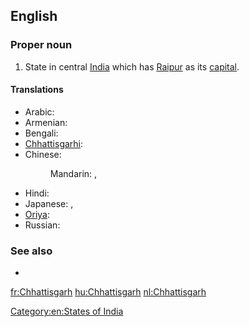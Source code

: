 ==English==
{{wikipedia}}

===Proper noun===
{{en-proper noun}}

# State in central [[India]] which has [[Raipur]] as its [[capital]].

====Translations====
{{trans-top|Chhattisgarh}}
* Arabic: {{t|ar|تشاتيسغار|m|tr=tshatisghaar}}
* Armenian: {{t|hy|Չատտիսգարհ |tr=Čattisgarh}}
* Bengali: {{t-|bn|ছত্তীসগঢ়|sc=Beng|xs=Bengali}}
* [[Chhattisgarhi]]: {{tø|hne|छत्तीसगढ़}}
* Chinese:
*: Mandarin: {{t|cmn|恰蒂斯加爾邦|sc=Hani}},  {{t|cmn|恰蒂斯加尔邦|tr=Qiàdìsījiā'ěr-bāng|sc=Hani}}
{{trans-mid}}
* Hindi: {{t|hi|छत्तीसगढ़|tr=chattīsgaṛh|xs=Hindi}}
* Japanese: {{t|ja|チャッティースガル州|tr=Chattīsugaru-shū}},  {{t|ja|チャッティースガル|tr=Chattīsugaru}}
* [[Oriya]]: {{t|or|ଛତିଶଗଡ଼|sc=Orya}}
* Russian: {{t|ru|Чхаттисгарх|m|tr=Čxattisgárx}}
{{trans-bottom}}

===See also===
* {{list|en|states of India}}

[[Category:en:States of India]]

[[fr:Chhattisgarh]]
[[hu:Chhattisgarh]]
[[nl:Chhattisgarh]]